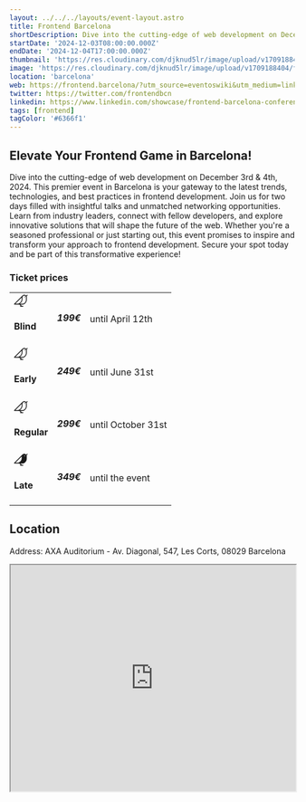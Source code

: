 ```yaml
---
layout: ../../../layouts/event-layout.astro
title: Frontend Barcelona
shortDescription: Dive into the cutting-edge of web development on December 3rd & 4th, 2024. This premier event in Barcelona is your gateway to the latest trends, technologies, and best practices in frontend development.
startDate: '2024-12-03T08:00:00.000Z'
endDate: '2024-12-04T17:00:00.000Z'
thumbnail: 'https://res.cloudinary.com/djknud5lr/image/upload/v1709188404/frontend_barcelona_2024.jpg'
image: 'https://res.cloudinary.com/djknud5lr/image/upload/v1709188404/frontend_barcelona_2024.jpg'
location: 'barcelona'
web: https://frontend.barcelona/?utm_source=eventoswiki&utm_medium=link&utm_campaign=frontend-barcelona-2024&utm_id=frontend-barcelona-2024
twitter: https://twitter.com/frontendbcn
linkedin: https://www.linkedin.com/showcase/frontend-barcelona-conference
tags: [frontend]
tagColor: '#6366f1'
---
```


## Elevate Your Frontend Game in Barcelona!

Dive into the cutting-edge of web development on December 3rd & 4th, 2024. This premier event in Barcelona is your gateway to the latest trends, technologies, and best practices in frontend development. Join us for two days filled with insightful talks and unmatched networking opportunities. Learn from industry leaders, connect with fellow developers, and explore innovative solutions that will shape the future of the web. Whether you're a seasoned professional or just starting out, this event promises to inspire and transform your approach to frontend development. Secure your spot today and be part of this transformative experience!

### Ticket prices

<table class="w-full">
  <tr class="list-group-item d-flex flex-column flex-sm-row align-items-center justify-content-between p-4">
    <td class="d-flex align-items-center">
      <svg
        class="me-2 flex-shrink-0"
        width="24"
        height="24"
        viewBox="0 0 24 24"
        fill="none"
        xmlns="http://www.w3.org/2000/svg"
      >
        <path
          d="M23.794 1.71278C23.5195 1.43819 23.0743 1.43819 22.7997 1.71278L21.4284 3.08406C20.6078 2.1197 19.3859 1.50686 18.0235 1.50686C16.8653 1.50686 15.7764 1.95789 14.9577 2.77675L0.205961 17.5284C0.00486702 17.7295 -0.0552736 18.0319 0.0535233 18.2947C0.162367 18.5574 0.418726 18.7287 0.703117 18.7287H9.44934L11.8087 21.0881H11.2469C10.8585 21.0881 10.5437 21.4029 10.5437 21.7912C10.5437 22.1795 10.8585 22.4943 11.2469 22.4943H15.7656C16.1539 22.4943 16.4687 22.1795 16.4687 21.7912C16.4687 21.4029 16.1539 21.0881 15.7656 21.0881H13.7975L11.4381 18.7287H14.2594C18.7998 18.7287 22.4937 15.0348 22.4937 10.4943V5.97709C22.4937 5.39355 22.3812 4.83578 22.1769 4.32428L23.794 2.70714C24.0687 2.43255 24.0687 1.98737 23.794 1.71278ZM2.4006 17.3224L13.5562 6.1668V8.98806C13.5562 13.5836 9.81745 17.3224 5.22187 17.3224H2.4006ZM21.0875 10.4943C21.0875 14.2594 18.0244 17.3225 14.2594 17.3225H10.2592C13.0761 15.6134 14.9625 12.5168 14.9625 8.98811V6.15995C14.9625 5.25752 15.3139 4.40913 15.952 3.77116C16.5052 3.21784 17.2409 2.91316 18.0235 2.91316C19.713 2.91316 21.0875 4.28767 21.0875 5.97719L21.0875 10.4943Z"
          fill="currentColor"
        ></path>
        <path
          d="M18.7781 5.97526C19.1664 5.97526 19.4812 5.66046 19.4812 5.27213C19.4812 4.88381 19.1664 4.56901 18.7781 4.56901C18.3898 4.56901 18.075 4.88381 18.075 5.27213C18.075 5.66046 18.3898 5.97526 18.7781 5.97526Z"
          fill="currentColor"
        ></path>
      </svg>
      <h4 class="fs-base fw-semibold text-nowrap mb-0 ps-1">Blind</h4>
    </td>
    <td>
      <h5 class="badge fs-5 fw-bold my-sm-0 my-3 rounded text-primary">199€</h5>
    </td>
    <td class="fs-sm">until April 12th</td>
  </tr>
  <tr class="list-group-item d-flex flex-column flex-sm-row align-items-center justify-content-between p-4">
    <td class="d-flex align-items-center">
      <svg
        class="me-2 flex-shrink-0"
        width="24"
        height="24"
        viewBox="0 0 24 24"
        fill="none"
        xmlns="http://www.w3.org/2000/svg"
      >
        <path
          d="M23.794 1.71278C23.5195 1.43819 23.0743 1.43819 22.7997 1.71278L21.4284 3.08406C20.6078 2.1197 19.3859 1.50686 18.0235 1.50686C16.8653 1.50686 15.7764 1.95789 14.9577 2.77675L0.205961 17.5284C0.00486702 17.7295 -0.0552736 18.0319 0.0535233 18.2947C0.162367 18.5574 0.418726 18.7287 0.703117 18.7287H9.44934L11.8087 21.0881H11.2469C10.8585 21.0881 10.5437 21.4029 10.5437 21.7912C10.5437 22.1795 10.8585 22.4943 11.2469 22.4943H15.7656C16.1539 22.4943 16.4687 22.1795 16.4687 21.7912C16.4687 21.4029 16.1539 21.0881 15.7656 21.0881H13.7975L11.4381 18.7287H14.2594C18.7998 18.7287 22.4937 15.0348 22.4937 10.4943V5.97709C22.4937 5.39355 22.3812 4.83578 22.1769 4.32428L23.794 2.70714C24.0687 2.43255 24.0687 1.98737 23.794 1.71278ZM2.4006 17.3224L13.5562 6.1668V8.98806C13.5562 13.5836 9.81745 17.3224 5.22187 17.3224H2.4006ZM21.0875 10.4943C21.0875 14.2594 18.0244 17.3225 14.2594 17.3225H10.2592C13.0761 15.6134 14.9625 12.5168 14.9625 8.98811V6.15995C14.9625 5.25752 15.3139 4.40913 15.952 3.77116C16.5052 3.21784 17.2409 2.91316 18.0235 2.91316C19.713 2.91316 21.0875 4.28767 21.0875 5.97719L21.0875 10.4943Z"
          fill="currentColor"
        ></path>
        <path
          d="M18.7781 5.97526C19.1664 5.97526 19.4812 5.66046 19.4812 5.27213C19.4812 4.88381 19.1664 4.56901 18.7781 4.56901C18.3898 4.56901 18.075 4.88381 18.075 5.27213C18.075 5.66046 18.3898 5.97526 18.7781 5.97526Z"
          fill="currentColor"
        ></path>
      </svg>
      <h4 class="fs-base fw-semibold text-nowrap mb-0 ps-1">Early</h4>
    </td>
    <td>
      <h5 class="my-sm-0 my-2 text-primary">249€</h5>
    </td>
    <td class="fs-sm">until June 31st</td>
  </tr>
  <tr class="list-group-item d-flex flex-column flex-sm-row align-items-center justify-content-between p-4">
    <td class="d-flex align-items-center">
      <svg
        class="me-2 flex-shrink-0"
        width="24"
        height="24"
        viewBox="0 0 24 24"
        fill="none"
        xmlns="http://www.w3.org/2000/svg"
      >
        <path
          d="M23.794 1.71278C23.5195 1.43819 23.0743 1.43819 22.7997 1.71278L21.4284 3.08406C20.6078 2.1197 19.3859 1.50686 18.0235 1.50686C16.8653 1.50686 15.7764 1.95789 14.9577 2.77675L0.205961 17.5284C0.00486702 17.7295 -0.0552736 18.0319 0.0535233 18.2947C0.162367 18.5574 0.418726 18.7287 0.703117 18.7287H9.44934L11.8087 21.0881H11.2469C10.8585 21.0881 10.5437 21.4029 10.5437 21.7912C10.5437 22.1795 10.8585 22.4943 11.2469 22.4943H15.7656C16.1539 22.4943 16.4687 22.1795 16.4687 21.7912C16.4687 21.4029 16.1539 21.0881 15.7656 21.0881H13.7975L11.4381 18.7287H14.2594C18.7998 18.7287 22.4937 15.0348 22.4937 10.4943V5.97709C22.4937 5.39355 22.3812 4.83578 22.1769 4.32428L23.794 2.70714C24.0687 2.43255 24.0687 1.98737 23.794 1.71278ZM2.4006 17.3224L13.5562 6.1668V8.98806C13.5562 13.5836 9.81745 17.3224 5.22187 17.3224H2.4006ZM21.0875 10.4943C21.0875 14.2594 18.0244 17.3225 14.2594 17.3225H10.2592C13.0761 15.6134 14.9625 12.5168 14.9625 8.98811V6.15995C14.9625 5.25752 15.3139 4.40913 15.952 3.77116C16.5052 3.21784 17.2409 2.91316 18.0235 2.91316C19.713 2.91316 21.0875 4.28767 21.0875 5.97719L21.0875 10.4943Z"
          fill="currentColor"
        ></path>
        <path
          d="M18.7781 5.97526C19.1664 5.97526 19.4812 5.66046 19.4812 5.27213C19.4812 4.88381 19.1664 4.56901 18.7781 4.56901C18.3898 4.56901 18.075 4.88381 18.075 5.27213C18.075 5.66046 18.3898 5.97526 18.7781 5.97526Z"
          fill="currentColor"
        ></path>
      </svg>
      <h4 class="fs-base fw-semibold text-nowrap mb-0 ps-1">Regular</h4>
    </td>
    <td>
      <h5 class="my-sm-0 my-2 text-primary">299€</h5>
    </td>
    <td class="fs-sm">until October 31st</td>
  </tr>
  <tr class="list-group-item d-flex flex-column flex-sm-row align-items-center justify-content-between p-4">
    <td class="d-flex align-items-center">
      <svg
        class="me-2 flex-shrink-0"
        width="24"
        height="24"
        viewBox="0 0 24 24"
        fill="none"
        xmlns="http://www.w3.org/2000/svg"
      >
        <path
          d="M18.0225 2.91133C17.2397 2.91133 16.5038 3.21602 15.9507 3.76914C15.3132 4.40664 14.9616 5.25508 14.9616 6.15977V8.98633C14.9616 12.516 13.0772 15.6098 10.26 17.3207H14.2585C18.0225 17.3207 21.0882 14.2598 21.0882 10.491V5.97227C21.0882 4.28945 19.71 2.91133 18.0225 2.91133ZM18.7772 5.97695C18.3882 5.97695 18.0741 5.66289 18.0741 5.27383C18.0741 4.88477 18.3882 4.5707 18.7772 4.5707C19.1663 4.5707 19.4804 4.88477 19.4804 5.27383C19.4804 5.66289 19.1663 5.97695 18.7772 5.97695ZM23.7929 1.71133C23.5163 1.43477 23.071 1.43477 22.7991 1.71133L21.4257 3.08477C20.6054 2.11914 19.3819 1.50977 18.0225 1.50977C16.8647 1.50977 15.7772 1.95977 14.9569 2.78008L0.20535 17.527C0.00378752 17.7285 -0.05715 18.0285 0.0506625 18.291C0.158475 18.5535 0.416288 18.727 0.702225 18.727H5.22097H9.4491L11.8069 21.0848H11.2444C10.8553 21.0848 10.5413 21.3988 10.5413 21.7879C10.5413 22.177 10.8553 22.491 11.2444 22.491H15.7632C16.1522 22.491 16.4663 22.177 16.4663 21.7879C16.4663 21.3988 16.1522 21.0848 15.7632 21.0848H13.7944L11.4366 18.727H14.2585C18.8007 18.727 22.4944 15.0332 22.4944 10.491V5.97227C22.4944 5.39102 22.3819 4.8332 22.1757 4.31758L23.7929 2.70039C24.0694 2.4332 24.0694 1.98789 23.7929 1.71133ZM2.3991 17.3207L13.5554 6.16445V8.98633C13.5554 13.5801 9.81472 17.3207 5.22097 17.3207H2.3991ZM21.0882 10.4957C21.0882 14.2598 18.0272 17.3254 14.2585 17.3254H10.26C13.0772 15.6145 14.9616 12.516 14.9616 8.98633V6.15977C14.9616 5.25508 15.3132 4.40664 15.9507 3.76914C16.5038 3.21602 17.2397 2.91133 18.0225 2.91133C19.71 2.91133 21.0882 4.28477 21.0882 5.97695V10.4957Z"
          fill="currentColor"
        ></path>
      </svg>
      <h4 class="fs-base fw-semibold text-nowrap mb-0 ps-1">Late</h4>
    </td>
    <td>
      <h5 class="my-sm-0 my-2 text-primary">349€</h5>
    </td>
    <td class="fs-sm">until the event</td>
  </tr>
</table>

## Location

Address: AXA Auditorium - Av. Diagonal, 547, Les Corts, 08029 Barcelona

<iframe
  style="width: 100%; height: 400px;"
  height="400"
  allowfullscreen=""
  loading="lazy"
  referrerpolicy="no-referrer-when-downgrade"
  src="https://www.google.com/maps/embed?pb=!1m18!1m12!1m3!1d2993.2919408208923!2d2.134472576801352!3d41.389465895865136!2m3!1f0!2f0!3f0!3m2!1i1024!2i768!4f13.1!3m3!1m2!1s0x12a4987ac0f65621%3A0x36a3465ffbcb3b7a!2sAuditorio%20Axa!5e0!3m2!1ses!2ses!4v1709187532883!5m2!1ses!2ses"
  aria-label="AXA Auditorium - Av. Diagonal, 547, Les Corts, 08029 Barcelona"
></iframe>
